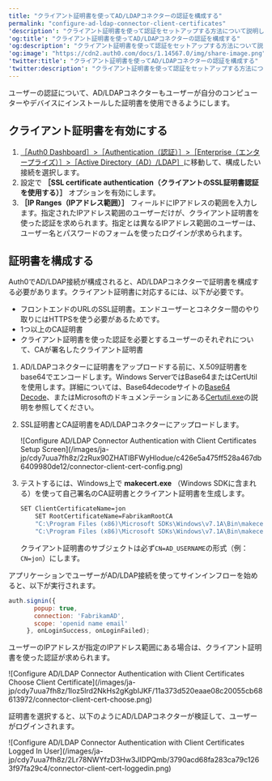 ```yaml
---
title: "クライアント証明書を使ってAD/LDAPコネクターの認証を構成する"
permalink: "configure-ad-ldap-connector-client-certificates"
'description': "クライアント証明書を使って認証をセットアップする方法について説明します。"
'og:title': "クライアント証明書を使ってAD/LDAPコネクターの認証を構成する"
'og:description': "クライアント証明書を使って認証をセットアップする方法について説明します。"
'og:image': "https://cdn2.auth0.com/docs/1.14567.0/img/share-image.png"
'twitter:title': "クライアント証明書を使ってAD/LDAPコネクターの認証を構成する"
'twitter:description': "クライアント証明書を使って認証をセットアップする方法について説明します。"
---
```


ユーザーの認証について、AD/LDAPコネクターもユーザーが自分のコンピューターやデバイスにインストールした証明書を使用できるようにします。

## クライアント証明書を有効にする

1. [［Auth0 Dashboard］>［Authentication（認証）］>［Enterprise（エンタープライズ）］>［Active Directory（AD）/LDAP］](https://manage.auth0.com/#/connections/enterprise/ad)に移動して、構成したい接続を選択します。
2. 設定で **［SSL certificate authentication（クライアントのSSL証明書認証を使用する）］** オプションを有効にします。
3. **［IP Ranges（IPアドレス範囲）］** フィールドにIPアドレスの範囲を入力します。指定されたIPアドレス範囲のユーザーだけが、クライアント証明書を使った認証を求められます。指定とは異なるIPアドレス範囲のユーザーは、ユーザー名とパスワードのフォームを使ったログインが求められます。

## 証明書を構成する

Auth0でAD/LDAP接続が構成されると、AD/LDAPコネクターで証明書を構成する必要があります。クライアント証明書に対応するには、以下が必要です。

* フロントエンドのURLのSSL証明書。エンドユーザーとコネクター間のやり取りにはHTTPSを使う必要があるためです。
* 1つ以上のCA証明書
* クライアント証明書を使った認証を必要とするユーザーのそれぞれについて、CAが署名したクライアント証明書

1. AD/LDAPコネクターに証明書をアップロードする前に、X.509証明書をbase64でエンコードします。Windows ServerではBase64またはCertUtilを使用します。詳細については、Base64decodeサイトの[Base64 Decode](https://www.base64decode.org/)、またはMicrosoftのドキュメンテーションにある[Certutil.exe](https://docs.microsoft.com/en-us/windows-server/administration/windows-commands/certutil#BKMK_encode)の説明を参照してください。
2. SSL証明書とCA証明書をAD/LDAPコネクターにアップロードします。

   <Frame>![Configure AD/LDAP Connector Authentication with Client Certificates Setup Screen](/images/ja-jp/cdy7uua7fh8z/2zRux90ZHATIBFWyHlodue/c426e5a475ff528a467db6409980de12/connector-client-cert-config.png)</Frame>

3. テストするには、Windows上で **makecert.exe** （Windows SDKに含まれる）を使って自己署名のCA証明書とクライアント証明書を生成します。

   ```bash lines
   SET ClientCertificateName=jon
       SET RootCertificateName=FabrikamRootCA
       "C:\Program Files (x86)\Microsoft SDKs\Windows\v7.1A\Bin\makecert.exe" -sky exchange -r -n "CN=%RootCertificateName%" -pe -a sha1 -len 2048 -ss My "%RootCertificateName%.cer"
       "C:\Program Files (x86)\Microsoft SDKs\Windows\v7.1A\Bin\makecert.exe" -n "CN=%ClientCertificateName%" -pe -sky exchange -m 96 -ss My -in "%RootCertificateName%" -is my -a sha1
   ```

   

   

   クライアント証明書のサブジェクトは必ず`CN=AD_USERNAME`の形式（例：`CN=jon`）にします。

アプリケーションでユーザーがAD/LDAP接続を使ってサインインフローを始めると、以下が実行されます。

```js lines
auth.signin({
       popup: true,
       connection: 'FabrikamAD',
       scope: 'openid name email'
     }, onLoginSuccess, onLoginFailed);
```

ユーザーのIPアドレスが指定のIPアドレス範囲にある場合は、クライアント証明書を使った認証が求められます。

<Frame>![Configure AD/LDAP Connector Authentication with Client Certificates Choose Client Certificate](/images/ja-jp/cdy7uua7fh8z/1loz5lrd2NkHs2gKgbIJKF/11a373d520eaae08c20055cb68613972/connector-client-cert-choose.png)</Frame>

証明書を選択すると、以下のようにAD/LDAPコネクターが検証して、ユーザーがログインされます。

<Frame>![Configure AD/LDAP Connector Authentication with Client Certificates Logged In User](/images/ja-jp/cdy7uua7fh8z/2Lr78NWYfzD3Hw3JIDPQmb/3790acd68fa283ca79c1263f97fa29c4/connector-client-cert-loggedin.png)</Frame>

